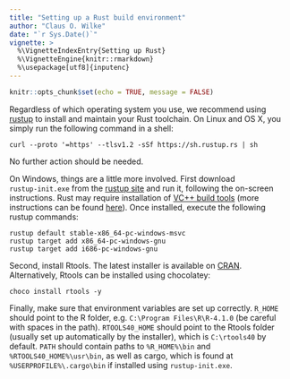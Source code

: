```yaml
---
title: "Setting up a Rust build environment"
author: "Claus O. Wilke"
date: "`r Sys.Date()`"
vignette: >
  %\VignetteIndexEntry{Setting up Rust}
  %\VignetteEngine{knitr::rmarkdown}
  %\usepackage[utf8]{inputenc}
---
```


```r
knitr::opts_chunk$set(echo = TRUE, message = FALSE)
```

Regardless of which operating system you use, we recommend using [rustup](https://rustup.rs/) to install and maintain your Rust toolchain. 
On Linux and OS X, you simply run the following command in a shell:
```
curl --proto '=https' --tlsv1.2 -sSf https://sh.rustup.rs | sh
```
No further action should be needed.

On Windows, things are a little more involved. First download `rustup‑init.exe` from the [rustup site](https://rustup.rs/) and run it, following the on-screen instructions. Rust may require installation of [VC++ build tools](https://visualstudio.microsoft.com/visual-cpp-build-tools/) (more instructions can be found [here](https://learn.microsoft.com/en-us/windows/dev-environment/rust/setup)).
Once installed, execute the following rustup commands:

```
rustup default stable-x86_64-pc-windows-msvc
rustup target add x86_64-pc-windows-gnu
rustup target add i686-pc-windows-gnu
```

Second, install Rtools. The latest installer is available on [CRAN](https://cran.r-project.org/bin/windows/Rtools/). 
Alternatively, Rtools can be installed using chocolatey:
```
choco install rtools -y
```

Finally, make sure that environment variables are set up correctly.
`R_HOME` should point to the R folder, e.g. `C:\Program Files\R\R-4.1.0` (be careful with spaces in the path).
`RTOOLS40_HOME` should point to the Rtools folder (usually set up automatically by the installer), which is `C:\rtools40` by default.
`PATH` should contain paths to `%R_HOME%\bin` and `%RTOOLS40_HOME%\usr\bin`, as well as cargo, which is found at `%USERPROFILE%\.cargo\bin` if installed using `rustup-init.exe`.
